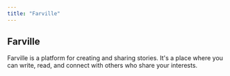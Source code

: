 ```yaml
---
title: "Farville"
---
```

## Farville

Farville is a platform for creating and sharing stories. It's a place where you can write, read, and connect with others who share your interests.